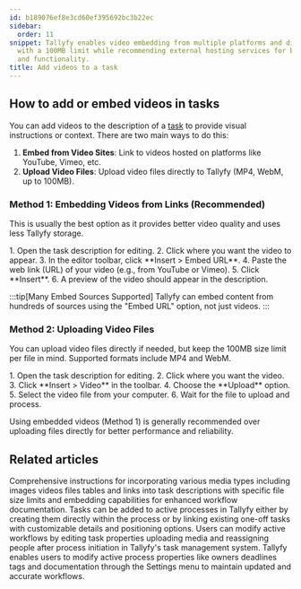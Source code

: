 ```yaml
---
id: b189076ef8e3cd60ef395692bc3b22ec
sidebar:
  order: 11
snippet: Tallyfy enables video embedding from multiple platforms and direct file uploads
  with a 100MB limit while recommending external hosting services for better performance
  and functionality.
title: Add videos to a task
---
```



## How to add or embed videos in tasks

You can add videos to the description of a [task](/products/pro/tracking-and-tasks/tasks/) to provide visual instructions or context. There are two main ways to do this:

1.  **Embed from Video Sites**: Link to videos hosted on platforms like YouTube, Vimeo, etc.
2.  **Upload Video Files**: Upload video files directly to Tallyfy (MP4, WebM, up to 100MB).

### Method 1: Embedding Videos from Links (Recommended)

This is usually the best option as it provides better video quality and uses less Tallyfy storage.

<Steps>
1. Open the task description for editing.
2. Click where you want the video to appear.
3. In the editor toolbar, click **Insert > Embed URL**.
4. Paste the web link (URL) of your video (e.g., from YouTube or Vimeo).
5. Click **Insert**.
6. A preview of the video should appear in the description.
</Steps>

:::tip[Many Embed Sources Supported]
Tallyfy can embed content from hundreds of sources using the "Embed URL" option, not just videos.
:::

### Method 2: Uploading Video Files

You can upload video files directly if needed, but keep the 100MB size limit per file in mind. Supported formats include MP4 and WebM.

<Steps>
1. Open the task description for editing.
2. Click where you want the video.
3. Click **Insert > Video** in the toolbar.
4. Choose the **Upload** option.
5. Select the video file from your computer.
6. Wait for the file to upload and process.
</Steps>

Using embedded videos (Method 1) is generally recommended over uploading files directly for better performance and reliability.


## Related articles
<CardGrid>
<LinkTitleCard header="<b>Templates > Insert media</b>" href="/products/pro/documenting/templates/insert-media/" > Comprehensive instructions for incorporating various media types including images videos files tables and links into task descriptions with specific file size limits and embedding capabilities for enhanced workflow documentation. </LinkTitleCard>
<LinkTitleCard header="<b>Edit Processes > Add tasks to active processes</b>" href="/products/pro/tracking-and-tasks/processes/edit-processes/how-can-i-add-tasks-to-active-processes-on-tallyfy/" > Tasks can be added to active processes in Tallyfy either by creating them directly within the process or by linking existing one-off tasks with customizable details and positioning options. </LinkTitleCard>
<LinkTitleCard header="<b>Tasks > Edit tasks</b>" href="/products/pro/tracking-and-tasks/tasks/edit-task/" > Users can modify active workflows by editing task properties uploading media and reassigning people after process initiation in Tallyfy's task management system. </LinkTitleCard>
<LinkTitleCard header="<b>Edit Processes > Edit tasks and process properties</b>" href="/products/pro/tracking-and-tasks/processes/edit-processes/how-can-i-edit-tasks-and-processes-in-tallyfy/" > Tallyfy enables users to modify active process properties like owners deadlines tags and documentation through the Settings menu to maintain updated and accurate workflows. </LinkTitleCard>
</CardGrid>